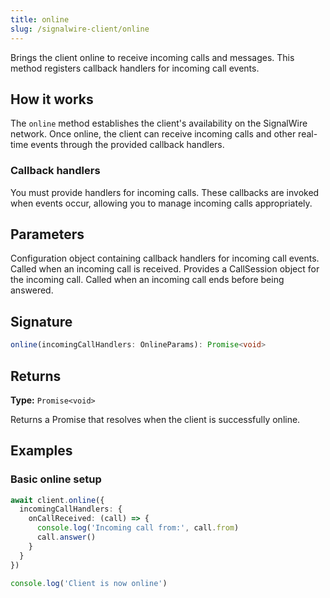 ```yaml
---
title: online
slug: /signalwire-client/online
---
```



Brings the client online to receive incoming calls and messages. This method registers callback handlers for incoming call events.

## How it works

The `online` method establishes the client's availability on the SignalWire network. Once online, the client can receive incoming calls and other real-time events through the provided callback handlers.

### Callback handlers

You must provide handlers for incoming calls. These callbacks are invoked when events occur, allowing you to manage incoming calls appropriately.

## Parameters

<APIField name="incomingCallHandlers" type="OnlineParams" required>
  Configuration object containing callback handlers for incoming call events.
</APIField>

<APIField name="incomingCallHandlers.onCallReceived" type="(call: CallSession) => void" required>
  Called when an incoming call is received. Provides a CallSession object for the incoming call.
</APIField>

<APIField name="incomingCallHandlers.onCallEnded" type="(call: CallSession) => void">
  Called when an incoming call ends before being answered.
</APIField>

## Signature

```typescript
online(incomingCallHandlers: OnlineParams): Promise<void>
```

## Returns

**Type:** `Promise<void>`

Returns a Promise that resolves when the client is successfully online.

## Examples

### Basic online setup

```typescript
await client.online({
  incomingCallHandlers: {
    onCallReceived: (call) => {
      console.log('Incoming call from:', call.from)
      call.answer()
    }
  }
})

console.log('Client is now online')
```
